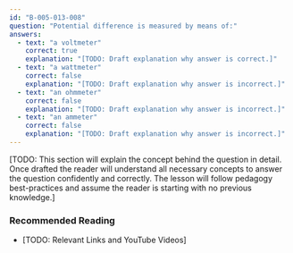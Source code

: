 ```yaml
---
id: "B-005-013-008"
question: "Potential difference is measured by means of:"
answers:
  - text: "a voltmeter"
    correct: true
    explanation: "[TODO: Draft explanation why answer is correct.]"
  - text: "a wattmeter"
    correct: false
    explanation: "[TODO: Draft explanation why answer is incorrect.]"
  - text: "an ohmmeter"
    correct: false
    explanation: "[TODO: Draft explanation why answer is incorrect.]"
  - text: "an ammeter"
    correct: false
    explanation: "[TODO: Draft explanation why answer is incorrect.]"
---
```


[TODO: This section will explain the concept behind the question in detail. Once drafted the reader will understand all necessary concepts to answer the question confidently and correctly. The lesson will follow pedagogy best-practices and assume the reader is starting with no previous knowledge.]

### Recommended Reading

- [TODO: Relevant Links and YouTube Videos]
